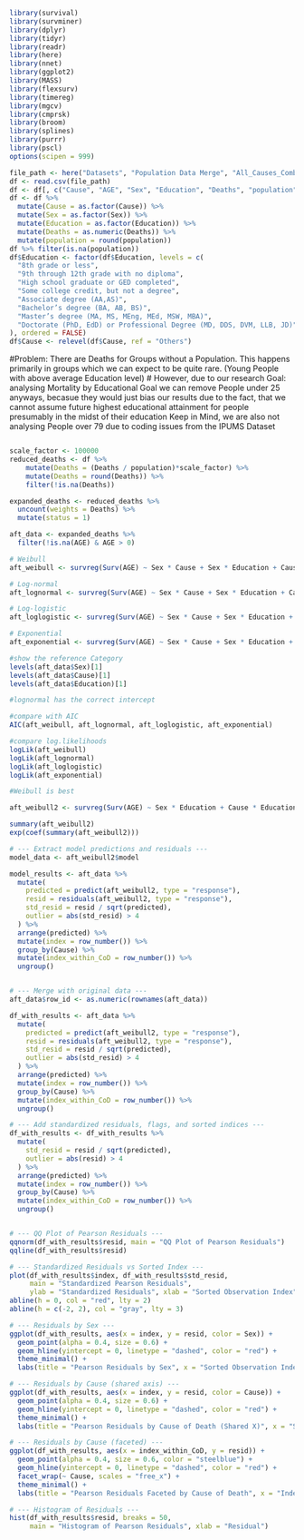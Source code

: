```r
library(survival)
library(survminer)
library(dplyr)
library(tidyr)
library(readr)
library(here)
library(nnet)
library(ggplot2)
library(MASS)
library(flexsurv)
library(timereg)
library(mgcv)
library(cmprsk)
library(broom)
library(splines)
library(purrr)
library(pscl)
options(scipen = 999)
```

```r
file_path <- here("Datasets", "Population Data Merge", "All_Causes_Combined.csv")
df <- read.csv(file_path)
df <- df[, c("Cause", "AGE", "Sex", "Education", "Deaths", "population")]
df <- df %>%
  mutate(Cause = as.factor(Cause)) %>%
  mutate(Sex = as.factor(Sex)) %>%
  mutate(Education = as.factor(Education)) %>%
  mutate(Deaths = as.numeric(Deaths)) %>%
  mutate(population = round(population))
df %>% filter(is.na(population))
df$Education <- factor(df$Education, levels = c(
  "8th grade or less",
  "9th through 12th grade with no diploma",
  "High school graduate or GED completed",
  "Some college credit, but not a degree",
  "Associate degree (AA,AS)",
  "Bachelor’s degree (BA, AB, BS)",
  "Master’s degree (MA, MS, MEng, MEd, MSW, MBA)",
  "Doctorate (PhD, EdD) or Professional Degree (MD, DDS, DVM, LLB, JD)"
), ordered = FALSE)
df$Cause <- relevel(df$Cause, ref = "Others")
```
#Problem: There are Deaths for Groups without a Population. This happens primarily in groups which we can expect to be quite rare. (Young People with above average Education level)
# However, due to our research Goal: analysing Mortality by Educational Goal we can remove People under 25 anyways, becasue they would just bias our results due to the fact, that we cannot assume future highest educational attainment for people presumably in the midst of their education
Keep in Mind, we are also not analysing People over 79 due to coding issues from the IPUMS Dataset
```r

```

```r
scale_factor <- 100000
reduced_deaths <- df %>%
    mutate(Deaths = (Deaths / population)*scale_factor) %>%
    mutate(Deaths = round(Deaths)) %>%
    filter(!is.na(Deaths))

expanded_deaths <- reduced_deaths %>%
  uncount(weights = Deaths) %>%
  mutate(status = 1)

aft_data <- expanded_deaths %>%
  filter(!is.na(AGE) & AGE > 0)
```

```r
# Weibull
aft_weibull <- survreg(Surv(AGE) ~ Sex * Cause + Sex * Education + Cause*Education, data = aft_data, dist = "weibull")

# Log-normal
aft_lognormal <- survreg(Surv(AGE) ~ Sex * Cause + Sex * Education + Cause*Education, data = aft_data, dist = "lognormal")

# Log-logistic
aft_loglogistic <- survreg(Surv(AGE) ~ Sex * Cause + Sex * Education + Cause*Education, data = aft_data, dist = "loglogistic")

# Exponential
aft_exponential <- survreg(Surv(AGE) ~ Sex * Cause + Sex * Education + Cause*Education, data = aft_data, dist = "exponential")

#show the reference Category
levels(aft_data$Sex)[1]
levels(aft_data$Cause)[1]
levels(aft_data$Education)[1]

#lognormal has the correct intercept
```

```r
#compare with AIC
AIC(aft_weibull, aft_lognormal, aft_loglogistic, aft_exponential)

#compare log.likelihoods
logLik(aft_weibull)
logLik(aft_lognormal)
logLik(aft_loglogistic)
logLik(aft_exponential)

#Weibull is best
```

```r
aft_weibull2 <- survreg(Surv(AGE) ~ Sex * Education + Cause * Education, data = aft_data, dist = "weibull")
```

```r
summary(aft_weibull2)
exp(coef(summary(aft_weibull2)))
```

```r
# --- Extract model predictions and residuals ---
model_data <- aft_weibull2$model

model_results <- aft_data %>%
  mutate(
    predicted = predict(aft_weibull2, type = "response"),
    resid = residuals(aft_weibull2, type = "response"),
    std_resid = resid / sqrt(predicted),
    outlier = abs(std_resid) > 4
  ) %>%
  arrange(predicted) %>%
  mutate(index = row_number()) %>%
  group_by(Cause) %>%
  mutate(index_within_CoD = row_number()) %>%
  ungroup()


# --- Merge with original data ---
aft_data$row_id <- as.numeric(rownames(aft_data))

df_with_results <- aft_data %>%
  mutate(
    predicted = predict(aft_weibull2, type = "response"),
    resid = residuals(aft_weibull2, type = "response"),
    std_resid = resid / sqrt(predicted),
    outlier = abs(std_resid) > 4
  ) %>%
  arrange(predicted) %>%
  mutate(index = row_number()) %>%
  group_by(Cause) %>%
  mutate(index_within_CoD = row_number()) %>%
  ungroup()

# --- Add standardized residuals, flags, and sorted indices ---
df_with_results <- df_with_results %>%
  mutate(
    std_resid = resid / sqrt(predicted),
    outlier = abs(resid) > 4
  ) %>%
  arrange(predicted) %>%
  mutate(index = row_number()) %>%
  group_by(Cause) %>%
  mutate(index_within_CoD = row_number()) %>%
  ungroup()


# --- QQ Plot of Pearson Residuals ---
qqnorm(df_with_results$resid, main = "QQ Plot of Pearson Residuals")
qqline(df_with_results$resid)

# --- Standardized Residuals vs Sorted Index ---
plot(df_with_results$index, df_with_results$std_resid,
     main = "Standardized Pearson Residuals",
     ylab = "Standardized Residuals", xlab = "Sorted Observation Index", pch = 20, cex = 0.5)
abline(h = 0, col = "red", lty = 2)
abline(h = c(-2, 2), col = "gray", lty = 3)

# --- Residuals by Sex ---
ggplot(df_with_results, aes(x = index, y = resid, color = Sex)) +
  geom_point(alpha = 0.4, size = 0.6) +
  geom_hline(yintercept = 0, linetype = "dashed", color = "red") +
  theme_minimal() +
  labs(title = "Pearson Residuals by Sex", x = "Sorted Observation Index", y = "Residual")

# --- Residuals by Cause (shared axis) ---
ggplot(df_with_results, aes(x = index, y = resid, color = Cause)) +
  geom_point(alpha = 0.4, size = 0.6) +
  geom_hline(yintercept = 0, linetype = "dashed", color = "red") +
  theme_minimal() +
  labs(title = "Pearson Residuals by Cause of Death (Shared X)", x = "Sorted Observation Index", y = "Residual")

# --- Residuals by Cause (faceted) ---
ggplot(df_with_results, aes(x = index_within_CoD, y = resid)) +
  geom_point(alpha = 0.4, size = 0.6, color = "steelblue") +
  geom_hline(yintercept = 0, linetype = "dashed", color = "red") +
  facet_wrap(~ Cause, scales = "free_x") +
  theme_minimal() +
  labs(title = "Pearson Residuals Faceted by Cause of Death", x = "Index (within Cause)", y = "Residual")

# --- Histogram of Residuals ---
hist(df_with_results$resid, breaks = 50,
     main = "Histogram of Pearson Residuals", xlab = "Residual")

```



